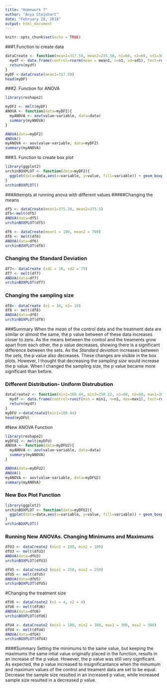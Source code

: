```yaml
---
title: "Homework 7"
author: "Anya Steinhart"
date: "February 28, 2018"
output: html_document
---
```


```r
knitr::opts_chunk$set(echo = TRUE)
```

###1.Function to create data 
```r
dataCreate <- function(mean1=317.59, mean2=235.38, n1=60, n2=60, sd1=30.58, sd2=30.18){
  mydf <- data.frame(control=rnorm(mean = mean1, n=n1, sd=sd1), test=rnorm(mean=mean2, n=n2, sd=sd2))
  return(mydf)
}
myDF <-dataCreate(mean1=317.59)
head(myDF)


```
###2. Function for ANOVA
```r
library(reshape2)

myDF2 <- melt(myDF) 
ANOVA <- function(data=myDF2){
  myANOVA <- aov(value~variable, data=data)
  summary(myANOVA)
}

ANOVA(data=myDF2)
ANOVA()
myANOVA <- aov(value~variable, data=myDF2)
summary(myANOVA)
```
###3. Function to create box plot 
```r

library(ggplot2)
urchinBOXPLOT <- function(data=myDF2){
  ggplot(data=data,aes(x=variable, y=value, fill=variable)) + geom_boxplot()
}
urchinBOXPLOT()
```

###Attempts at running anova with different values
#####Changing the means 
```r
df5 <- dataCreate(mean1=375.28, mean2=375.5)
df5<-melt(df5)
ANOVA(data=df5)
urchinBOXPLOT(df5)
```

```r
df6 <- dataCreate(mean1 = 100, mean2 = 780)
df6 <- melt(df6)
ANOVA(data=df6)
urchinBOXPLOT(df6)
```

### Changing the Standard Deviation 
```r
df7<- dataCreate (sd1 = 10, sd2 = 75)
df7 <- melt(df7)
ANOVA(data=df7)
urchinBOXPLOT(df7)

```

### Changing the sampling size 
```r
df8<- dataCreate (n1 = 10, n2= 10)
df8 <- melt(df8)
ANOVA(data=df8)
urchinBOXPLOT(df8)
```

###Summary 
When the *mean* of the control data and the treatment data are similar or almost the same, the p value between of these data increases closer to zero. As the means between the control and the treaments grow apart from each other, the p value decreases, showing there is a significant difference between the sets. As the *Standard deviation* increases between the sets, the p value also decreases. These changes are visible in the box plots. However, I thought that decreasing the *sampling size* would increase the p value. When I changed the sampling size, the p value became more significant than before. 


### Different Distribution- Uniform Distrubution 

```r
dataCreate2 <- function(min1=180.44, min2=250.12, n1=60, n2=60, max1=304.72, max2=395.45){
  mydf <- data.frame(control=runif(min = min1, n=n1, max=max1), test=runif(min=min2, n=n2, max=max2))
  return(mydf)
}
myDFU <-dataCreate2(min1=180.44)
head(myDFU)

```

#New ANOVA Function 
```r
library(reshape2)
myDFU2 <- melt(myDFU) 
ANOVA <- function(data=myDFU2){
  myANOVA <- aov(value~variable, data=data)
  summary(myANOVA)
}

ANOVA(data=myDFU2)
ANOVA()
myANOVA <- aov(value~variable, data=myDFU2)
summary(myANOVA)
```

### New Box Plot Function
```r
library(ggplot2)
urchinBOXPLOT <- function(data=myDFU2){
  ggplot(data=data,aes(x=variable, y=value, fill=variable)) + geom_boxplot()
}
urchinBOXPLOT()
```

### Running New ANOVAs. Changing Minimums and Maximums 
```r
dfU3 <- dataCreate2 (min1 = 100, min2 = 100)
dfU3 <- melt(dfU3)
ANOVA(data=dfU3)
urchinBOXPLOT(dfU3)

dfU5 <- dataCreate2 (min1 = 250, min2 = 250)
dfU5 <- melt(dfU5)
ANOVA(data=dfU5)
urchinBOXPLOT(dfU5)
```
#Changing the treatment size
```r
dfU6 <- dataCreate2 (n1 = 4, n2 = 4)
dfU6 <- melt(dfU6)
ANOVA(data=dfU6)
urchinBOXPLOT(dfU6)
```

```r
dfU4 <- dataCreate2 (min1 = 100, min2 = 100, max1 = 300, max2 = 300)
dfU4 <- melt(dfU4)
ANOVA(data=dfU4)
urchinBOXPLOT(dfU4)
```

####Summary 
Setting the minimums to the same value, but keeping the maximums the same intial value originally placed in the function, results in an increase of the p value. However, the p value was still very significant. As expected, the p value increased to insignificantance when the minumum and maximum values of the control and treament data are set to be equal. Decrease the sample size resulted in an increased p value, while increased sample size resulted in a decreased p value. 